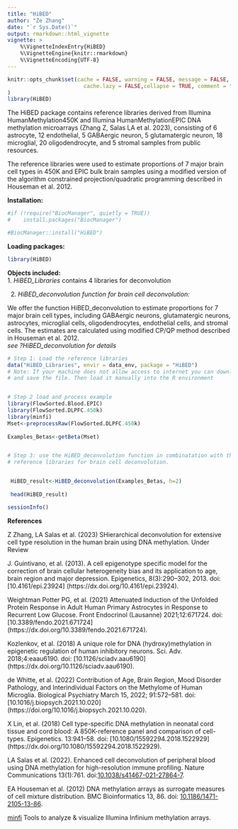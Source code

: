 ```yaml
---
title: "HiBED"
author: "Ze Zhang"
date: "`r Sys.Date()`"
output: rmarkdown::html_vignette
vignette: >
    %\VignetteIndexEntry{HiBED}
    %\VignetteEngine{knitr::rmarkdown}
    %\VignetteEncoding{UTF-8}
---
```


```r
knitr::opts_chunk$set(cache = FALSE, warning = FALSE, message = FALSE, 
                        cache.lazy = FALSE,collapse = TRUE, comment = "#>"
)
library(HiBED)
```

The HiBED package contains reference libraries derived from 
Illumina HumanMethylation450K and Illumina HumanMethylationEPIC DNA methylation 
microarrays (Zhang Z, Salas LA et al. 2023), consisting of 6 astrocyte,
12 endothelial, 5 GABAergic neuron, 5 glutamatergic neuron, 18 microglial, 
20 oligodendrocyte, and 5 stromal samples from public resources.

The reference libraries were used to estimate proportions of 7 major brain cell
types in 450K and EPIC bulk brain samples using a modified version of 
the algorithm constrained projection/quadratic programming described 
in Houseman et al. 2012. 


**Installation:**  
```r
#if (!require("BiocManager", quietly = TRUE))
#    install.packages("BiocManager")

#BiocManager::install("HiBED")
```

**Loading packages:**  
```r
library(HiBED)
```

**Objects included:**  
1. *HiBED_Libraries* contains 4 libraries for deconvolution  


2. *HiBED_deconvolution function for brain cell deconvolution:*
 
 We offer the function HiBED_deconvolution to estimate proportions for 7 major
 brain cell types, including GABAergic neurons, glutamatergic neurons, 
 astrocytes, microglial cells, oligodendrocytes, endothelial cells, and stromal 
 cells. The estimates are calculated using modified CP/QP 
 method described in Houseman et al. 2012.    
 *see ?HiBED_deconvolution for details*  
```r
# Step 1: Load the reference libraries
data("HiBED_Libraries", envir = data_env, package = "HiBED")
# Note: If your machine does not allow access to internet you can download
# and save the file. Then load it manually into the R environment


# Step 2 load and process example
library(FlowSorted.Blood.EPIC)
library(FlowSorted.DLPFC.450k)
library(minfi)
Mset<-preprocessRaw(FlowSorted.DLPFC.450k)
             
Examples_Betas<-getBeta(Mset)


# Step 3: use the HiBED_deconvolution function in combinatation with the
# reference libraries for brain cell deconvolution.


 HiBED_result<-HiBED_deconvolution(Examples_Betas, h=2)
                                
 head(HiBED_result)


```

```r
sessionInfo()
```


**References**

Z Zhang, LA Salas et al. (2023) SHierarchical deconvolution for extensive cell 
type resolution in the human brain using DNA methylation. 
Under Review

J. Guintivano, et al. (2013). A cell epigenotype specific 
model for the correction of brain cellular heterogeneity bias and its 
application to age, brain region and major depression. Epigenetics, 
8(3):290–302, 2013. doi: [10.4161/epi.23924] 
(https://dx.doi.org/10.4161/epi.23924).

Weightman Potter PG, et al. (2021) Attenuated Induction of the Unfolded Protein 
Response in Adult Human Primary Astrocytes in Response to Recurrent Low Glucose. 
Front Endocrinol (Lausanne) 2021;12:671724. doi: 
[10.3389/fendo.2021.671724]
(https://dx.doi.org/10.3389/fendo.2021.671724).

Kozlenkov, et al. (2018) A unique role for DNA (hydroxy)methylation in 
epigenetic regulation of human inhibitory neurons. Sci. Adv. 2018;4:eaau6190. 
doi: [10.1126/sciadv.aau6190]
(https://dx.doi.org/10.1126/sciadv.aau6190). 

de Whitte, et al. (2022) Contribution of Age, Brain Region, Mood Disorder 
Pathology, and Interindividual Factors on the Methylome of Human Microglia. 
Biological Psychiatry March 15, 2022; 91:572–581. 
doi: [10.1016/j.biopsych.2021.10.020]
(https://doi.org/10.1016/j.biopsych.2021.10.020). 

X Lin, et al. (2018) Cell type-specific DNA methylation in neonatal cord tissue
and cord blood: A 850K-reference panel and comparison of cell-types. 
Epigenetics. 13:941–58. doi: 
[10.1080/15592294.2018.1522929]
(https://dx.doi.org/10.1080/15592294.2018.1522929).

LA Salas et al. (2022). Enhanced cell deconvolution of peripheral blood using 
DNA methylation for high-resolution immune profiling. 
Nature Communications 13(1):761. 
doi:[10.1038/s41467-021-27864-7](https://dx.doi.org/10.1038/s41467-021-27864-7).  

EA Houseman et al. (2012) DNA methylation arrays as surrogate
measures of cell mixture distribution. BMC Bioinformatics 13, 86.
doi: [10.1186/1471-2105-13-86](https://dx.doi.org/10.1186/1471-2105-13-86).  

[minfi](http://bioconductor.org/packages/release/bioc/html/minfi.html)
Tools to analyze & visualize Illumina Infinium methylation arrays.
